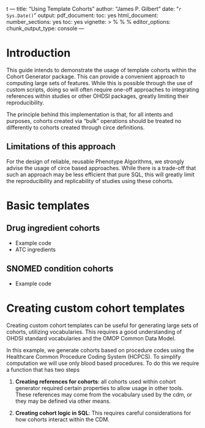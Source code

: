 t ---
title: "Using Template Cohorts"
author: "James P. Gilbert"
date: "`r Sys.Date()`"
output:
  pdf_document:
    toc: yes
  html_document:
    number_sections: yes
    toc: yes
vignette: >
  %\VignetteIndexEntry{Generating Cohorts}
  %\VignetteEncoding{UTF-8}
  %\VignetteEngine{knitr::rmarkdown}
editor_options:
  chunk_output_type: console
---

# Introduction
This guide intends to demonstrate the usage of template cohorts within the Cohort Generator package.
This can provide a convenient approach to computing large sets of features.
While this is possible through the use of custom scripts, doing so will often require one-off approaches to integrating
references within studies or other OHDSI packages, greatly limiting their reproducibility.

The principle behind this implementation is that, for all intents and purposes, cohorts created via "bulk" operations
should be treated no differently to cohorts created through circe definitions.

## Limitations of this approach
For the design of reliable, reusable Phenotype Algorithms, we strongly advise the usage of circe based approaches.
While there is a trade-off that such an approach may be less efficient that pure SQL, this will greatly limit the
reproducibility and replicability of studies using these cohorts.

# Basic templates

## Drug ingredient cohorts

- Example code
- ATC ingredients

## SNOMED condition cohorts

- Example code

# Creating custom cohort templates

Creating custom cohort templates can be useful for generating large sets of cohorts, utilizing vocabularies.
This requires a good understanding of OHDSI standard vocabularies and the OMOP Common Data Model.

In this example, we generate cohorts based on procedure codes using the Healthcare Common Procedure Coding System (HCPCS).
To simplify computation we will use only blood based procedures.
To do this we require a function that has two steps

1. **Creating references for cohorts**: all cohorts used within cohort generator required certain properties to allow
usage in other tools. These references may come from the vocabulary used by the cdm, or they may be defined via
other means.

2. **Creating cohort logic in SQL**: This requires careful considerations for how cohorts interact within the CDM.
